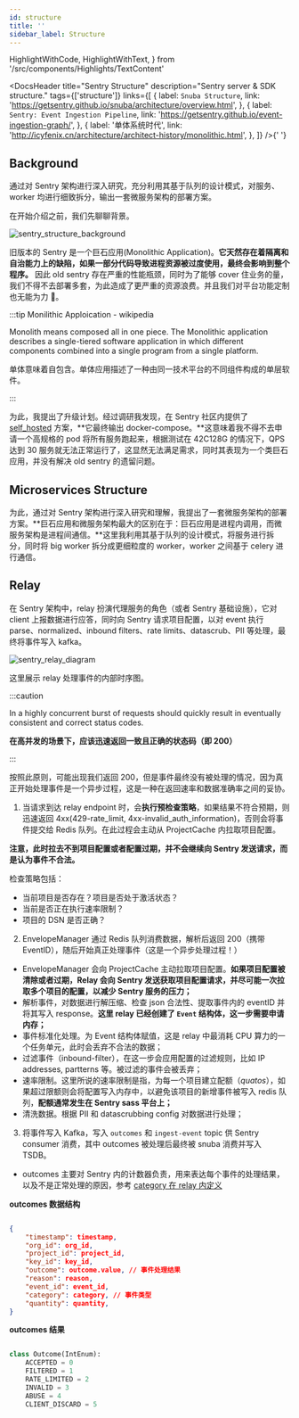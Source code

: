 ```yaml
---
id: structure
title: ''
sidebar_label: Structure
---
```


  HighlightWithCode,
  HighlightWithText,
} from '/src/components/Highlights/TextContent'

<DocsHeader
  title="Sentry Structure"
  description="Sentry server & SDK structure."
  tags={['structure']}
  links={[
    {
      label: `Snuba Structure`,
      link: 'https://getsentry.github.io/snuba/architecture/overview.html',
    },
    {
      label: `Sentry: Event Ingestion Pipeline`,
      link: 'https://getsentry.github.io/event-ingestion-graph/',
    },
    {
      label: '单体系统时代',
      link: 'http://icyfenix.cn/architecture/architect-history/monolithic.html',
    },
  ]}
/>{' '}

## Background

通过对 Sentry 架构进行深入研究，充分利用其基于队列的设计模式，对服务、worker 均进行细致拆分，输出一套微服务架构的部署方案。

在开始介绍之前，我们先聊聊背景。

![sentry_structure_background](/img/fte/sentry/sentry_structure_background.png)

旧版本的 Sentry 是一个巨石应用(Monolithic Application)。**它天然存在着隔离和自治能力上的缺陷，如果一部分代码导致进程资源被过度使用，最终会影响到整个程序。** 因此 old sentry 存在严重的性能瓶颈，同时为了能够 cover 住业务的量，我们不得不去部署多套，为此造成了更严重的资源浪费。并且我们对平台功能定制也无能为力 👐。

:::tip Monilithic Apploication - wikipedia

Monolith means composed all in one piece. The Monolithic application describes a single-tiered software application in which different components combined into a single program from a single platform.

单体意味着自包含。单体应用描述了一种由同一技术平台的不同组件构成的单层软件。

:::

为此，我提出了升级计划。经过调研我发现，在 Sentry 社区内提供了 [self_hosted](https://github.com/getsentry/self-hosted) 方案，**它最终输出 docker-compose。**这意味着我不得不去申请一个高规格的 pod 将所有服务跑起来，根据测试在 42C128G 的情况下，QPS 达到 30 服务就无法正常运行了，这显然无法满足需求，同时其表现为一个类巨石应用，并没有解决 old sentry 的遗留问题。

## Microservices Structure

为此，通过对 Sentry 架构进行深入研究和理解，我提出了一套微服务架构的部署方案。**巨石应用和微服务架构最大的区别在于：巨石应用是进程内调用，而微服务架构是进程间通信。**这里我利用其基于队列的设计模式，将服务进行拆分，同时将 big worker 拆分成更细粒度的 worker，worker 之间基于 celery 进行通信。

## Relay

在 Sentry 架构中，relay 扮演代理服务的角色（或者 Sentry 基础设施），它对 client 上报数据进行应答，同时向 Sentry 请求项目配置，以对 event 执行 parse、normalized、inbound filters、rate limits、datascrub、PII 等处理，最终将事件写入 kafka。

![sentry_relay_diagram](/img/fte/sentry/sentry_relay_diagram.png)

这里展示 relay 处理事件的内部时序图。

:::caution

In a highly concurrent burst of requests should quickly result in eventually consistent and correct status codes.

**在高并发的场景下，应该迅速返回一致且正确的状态码（即 200）**

:::

按照此原则，可能出现我们返回 200，但是事件最终没有被处理的情况，因为真正开始处理事件是一个异步过程，这是一种在返回速率和数据准确率之间的妥协。

1. 当请求到达 relay endpoint 时，会**执行预检查策略**，如果结果不符合预期，则迅速返回 4xx(429-rate_limit, 4xx-invalid_auth_information)，否则会将事件提交给 Redis 队列。在此过程会主动从 ProjectCache 内拉取项目配置。

**注意，此时拉去不到项目配置或者配置过期，并不会继续向 Sentry 发送请求，而是认为事件不合法。**

检查策略包括：

- 当前项目是否存在？项目是否处于激活状态？
- 当前是否正在执行速率限制？
- 项目的 DSN 是否正确？

2. EnvelopeManager 通过 Redis 队列消费数据，解析后返回 200（携带 EventID），随后开始真正处理事件（这是一个异步处理过程！）

- EnvelopeManager 会向 ProjectCache 主动拉取项目配置。**如果项目配置被清除或者过期，Relay 会向 Sentry 发送获取项目配置请求，并尽可能一次拉取多个项目的配置，以减少 Sentry 服务的压力；**
- 解析事件，对数据进行解压缩、检查 json 合法性、提取事件内的 eventID 并将其写入 response。**这里 relay 已经创建了 `Event` 结构体，这一步需要申请内存；**
- 事件标准化处理。为 Event 结构体赋值，这是 relay 中最消耗 CPU 算力的一个任务单元，此时会丢弃不合法的数据；
- 过滤事件（inbound-filter），在这一步会应用配置的过滤规则，比如 IP addresses, partterns 等。被过滤的事件会被丢弃；
- 速率限制。这里所说的速率限制是指，为每一个项目建立配额（_quatos_），如果超过限额则会将配置写入内存中，以避免该项目的新增事件被写入 redis 队列，**配额通常发生在 Sentry sass 平台上；**
- 清洗数据。根据 PII 和 datascrubbing config 对数据进行处理；

3. 将事件写入 Kafka，写入 `outcomes` 和 `ingest-event` topic 供 Sentry consumer 消费，其中 outcomes 被处理后最终被 snuba 消费并写入 TSDB。

- outcomes 主要对 Sentry 内的计数器负责，用来表达每个事件的处理结果，以及不是正常处理的原因，参考 [category 在 relay 内定义](https://github.com/getsentry/relay/blob/master/relay-common/src/constants.rs#:~:text=pub%20enum%20DataCategory,%7D)

**outcomes 数据结构**

```json

{
    "timestamp": timestamp,
    "org_id": org_id,
    "project_id": project_id,
    "key_id": key_id,
    "outcome": outcome.value, // 事件处理结果
    "reason": reason,
    "event_id": event_id,
    "category": category, // 事件类型
    "quantity": quantity,
}

```

**outcomes 结果**

```py

class Outcome(IntEnum):
    ACCEPTED = 0
    FILTERED = 1
    RATE_LIMITED = 2
    INVALID = 3
    ABUSE = 4
    CLIENT_DISCARD = 5

```
